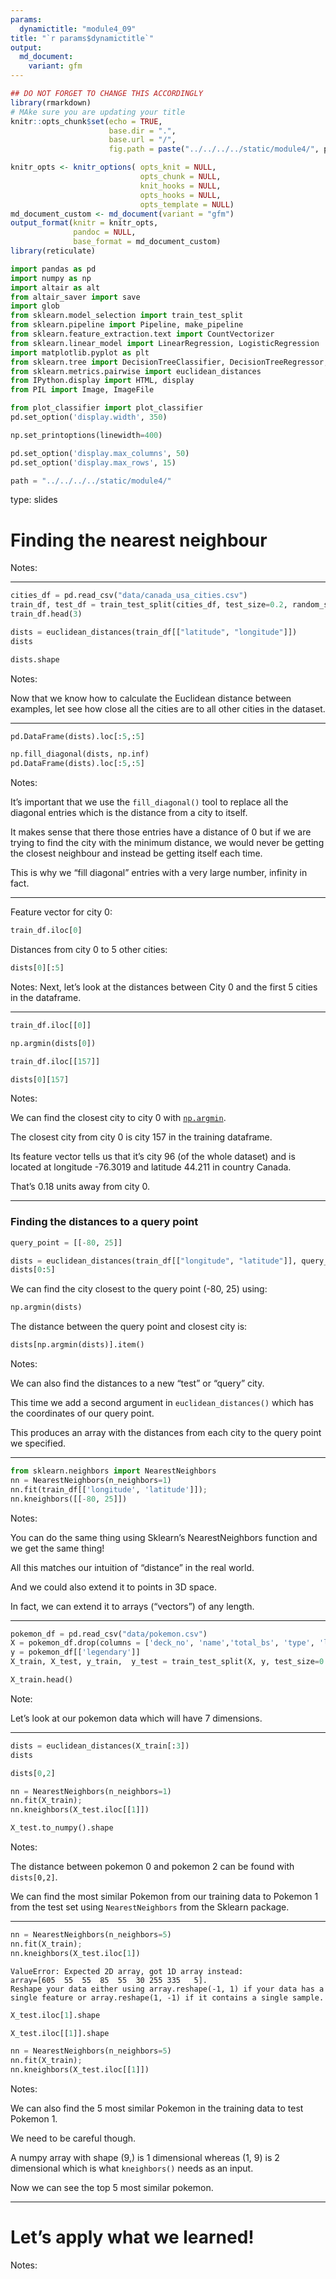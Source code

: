 ```yaml
---
params:
  dynamictitle: "module4_09"
title: "`r params$dynamictitle`"
output: 
  md_document:
    variant: gfm
---
```



```r
## DO NOT FORGET TO CHANGE THIS ACCORDINGLY 
library(rmarkdown)
# MAke sure you are updating your title 
knitr::opts_chunk$set(echo = TRUE,
                      base.dir = ".", 
                      base.url = "/",
                      fig.path = paste("../../../../static/module4/", params$dynamictitle,"/", sep = ""))

knitr_opts <- knitr_options( opts_knit = NULL,
                             opts_chunk = NULL,
                             knit_hooks = NULL,
                             opts_hooks = NULL,
                             opts_template = NULL)
md_document_custom <- md_document(variant = "gfm")
output_format(knitr = knitr_opts,
              pandoc = NULL,
              base_format = md_document_custom)
library(reticulate)

```


```python
import pandas as pd
import numpy as np
import altair as alt
from altair_saver import save
import glob
from sklearn.model_selection import train_test_split
from sklearn.pipeline import Pipeline, make_pipeline
from sklearn.feature_extraction.text import CountVectorizer
from sklearn.linear_model import LinearRegression, LogisticRegression
import matplotlib.pyplot as plt
from sklearn.tree import DecisionTreeClassifier, DecisionTreeRegressor, export_graphviz
from sklearn.metrics.pairwise import euclidean_distances
from IPython.display import HTML, display
from PIL import Image, ImageFile

from plot_classifier import plot_classifier
pd.set_option('display.width', 350)

np.set_printoptions(linewidth=400)

pd.set_option('display.max_columns', 50)
pd.set_option('display.max_rows', 15)

path = "../../../../static/module4/"
```


type: slides

# Finding the nearest neighbour

Notes: <br>

---


```python
cities_df = pd.read_csv("data/canada_usa_cities.csv")
train_df, test_df = train_test_split(cities_df, test_size=0.2, random_state=123)
train_df.head(3)
```

```python
dists = euclidean_distances(train_df[["latitude", "longitude"]])
dists
```

```python
dists.shape
```

Notes: 

Now that we know how to calculate the Euclidean distance between examples, let see how close all the cities are to all other cities in the dataset. 


---


```python
pd.DataFrame(dists).loc[:5,:5]
```

```python
np.fill_diagonal(dists, np.inf)
pd.DataFrame(dists).loc[:5,:5]
```


Notes: 

It's important that we use the `fill_diagonal()` tool to replace all the diagonal entries which is the distance from a city to itself. 

It makes sense that there those entries have a distance of 0 but if we are trying to find the city with the minimum distance, we would never be getting the closest neighbour and instead be getting itself each time. 

This is why we "fill diagonal" entries with a very large number, infinity in fact. 



---

Feature vector for city 0:
```python
train_df.iloc[0]
```

Distances from city 0 to 5 other cities:
```python
dists[0][:5]
```


Notes: Next, let's look at the distances between City 0 and the first 5 cities in the dataframe. 

---

```python
train_df.iloc[[0]]
```

```python
np.argmin(dists[0])
```

```python
train_df.iloc[[157]]
```


```python
dists[0][157]
```


Notes: 

We can find the closest city to city 0 with  <a href="https://numpy.org/doc/stable/reference/generated/numpy.argmin.html" target="_blank">`np.argmin`</a>.

The closest city from city 0 is city 157 in the training dataframe.  

Its feature vector tells us that it's city 96 (of the whole dataset)  and is located at longitude -76.3019 and latitude 44.211 in country Canada. 

That's 0.18 units away from city 0. 

---

### Finding the distances to a query point

```python
query_point = [[-80, 25]]
```


```python
dists = euclidean_distances(train_df[["longitude", "latitude"]], query_point)
dists[0:5]
```

We can find the city closest to the query point (-80, 25) using:

```python
np.argmin(dists)
```

The distance between the query point and closest city is:
```python
dists[np.argmin(dists)].item()
```


Notes: 

We can also find the distances to a new "test" or "query" city. 

This time we add a second argument in `euclidean_distances()` which has the coordinates of our query point. 

This produces an array with the distances from each city to the query point we specified. 

---



```python
from sklearn.neighbors import NearestNeighbors
nn = NearestNeighbors(n_neighbors=1)
nn.fit(train_df[['longitude', 'latitude']]);
nn.kneighbors([[-80, 25]])
```

Notes: 

You can do the same thing using Sklearn's NearestNeighbors function and we get the same thing! 

All this matches our intuition of "distance" in the real world.

And we could also extend it to points in 3D space.

In fact, we can extend it to arrays ("vectors") of any length.


---



```python
pokemon_df = pd.read_csv("data/pokemon.csv")
X = pokemon_df.drop(columns = ['deck_no', 'name','total_bs', 'type', 'legendary'])
y = pokemon_df[['legendary']]
X_train, X_test, y_train,  y_test = train_test_split(X, y, test_size=0.2, random_state=123)

X_train.head()
```

Note:

Let's look at our pokemon data which will have 7 dimensions.

---

```python
dists = euclidean_distances(X_train[:3])
dists
```

```python
dists[0,2]
```

```python
nn = NearestNeighbors(n_neighbors=1)
nn.fit(X_train);
nn.kneighbors(X_test.iloc[[1]])
```

```python
X_test.to_numpy().shape
```
Notes:

The distance between pokemon 0 and pokemon 2  can be found with `dists[0,2]`. 
 
We can find the most similar Pokemon from our training data to Pokemon 1 from the test set using `NearestNeighbors` from the Sklearn package. 
 
---

```python
nn = NearestNeighbors(n_neighbors=5)
nn.fit(X_train);
nn.kneighbors(X_test.iloc[1])
```
```out
ValueError: Expected 2D array, got 1D array instead:
array=[605  55  55  85  55  30 255 335   5].
Reshape your data either using array.reshape(-1, 1) if your data has a single feature or array.reshape(1, -1) if it contains a single sample.
```

```python
X_test.iloc[1].shape
```
```python
X_test.iloc[[1]].shape
```

```python
nn = NearestNeighbors(n_neighbors=5)
nn.fit(X_train);
nn.kneighbors(X_test.iloc[[1]])
```



Notes: 

We can also find the 5 most similar Pokemon in the training data to test Pokemon 1. 

We need to be careful though. 

A numpy array with shape (9,) is 1 dimensional whereas (1, 9) is 2 dimensional which is what `kneighbors()` needs as an input. 

Now we can see the top 5 most similar pokemon.

---

# Let’s apply what we learned!

Notes: <br>